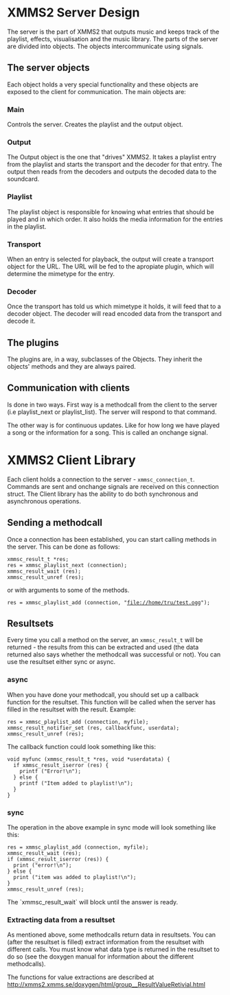 = XMMS2 Server Design =

The server is the part of XMMS2 that outputs music and keeps track of the playlist, effects, visualisation and the music library. The parts of the server are divided into objects. The objects intercommunicate using signals.

== The server objects ==

Each object holds a very special functionality and these objects are exposed to the client for communication. The main objects are:

=== Main ===
Controls the server. Creates the playlist and the output object.

=== Output ===
The Output object is the one that "drives" XMMS2. It takes a playlist entry from the playlist and starts the transport and the decoder for that entry. The output then reads from the decoders and outputs the decoded data to the soundcard.

=== Playlist ===
The playlist object is responsible for knowing what entries that should be played and in which order. It also holds the media information for the entries in the playlist.

=== Transport ===
When an entry is selected for playback, the output will create a transport object for the URL. The URL will be fed to the apropiate plugin, which will determine the mimetype for the entry.

=== Decoder ===
Once the transport has told us which mimetype it holds, it will feed that to a decoder object. The decoder will read encoded data from the transport and decode it.

== The plugins ==

The plugins are, in a way, subclasses of the Objects. They inherit the objects' methods and they are always paired.

== Communication with clients ==

Is done in two ways. First way is a methodcall from the client to the server (i.e playlist_next or playlist_list). The server will respond to that command.

The other way is for continuous updates. Like for how long we have played a song or the information for a song. This is called an onchange signal.

= XMMS2 Client Library =

Each client holds a connection to the server - <tt>xmmsc_connection_t</tt>. Commands are sent and onchange signals are received on this connection struct. The Client library has the ability to do both synchronous and asynchronous operations.

== Sending a methodcall ==

Once a connection has been established, you can start calling methods in the server. This can be done as follows:

 xmmsc_result_t *res;
 res = xmmsc_playlist_next (connection);
 xmmsc_result_wait (res);
 xmmsc_result_unref (res);

or with arguments to some of the methods.

 res = xmmsc_playlist_add (connection, "file://home/tru/test.ogg");

== Resultsets ==
Every time you call a method on the server, an <tt>xmmsc_result_t</tt> will be returned - the results from this can be extracted and used (the data returned also says whether the methodcall was successful or not). You can use the resultset either sync or async.

=== async ===
When you have done your methodcall, you should set up a callback function for the resultset. This function will be called when the server has filled in the resultset with the result. Example:

 res = xmmsc_playlist_add (connection, myfile);
 xmmsc_result_notifier_set (res, callbackfunc, userdata);
 xmmsc_result_unref (res);


The callback function could look something like this:

 void myfunc (xmmsc_result_t *res, void *userdatata) {
   if xmmsc_result_iserror (res) {
     printf ("Error!\n");
   } else {
     printf ("Item added to playlist!\n");
   }
 }

=== sync ===
The operation in the above example in sync mode will look something like this:

 res = xmmsc_playlist_add (connection, myfile);
 xmmsc_result_wait (res);
 if (xmmsc_result_iserror (res)) {
   print ("error!\n");
 } else {
   print ("item was added to playlist!\n");
 }
 xmmsc_result_unref (res);

The `xmmsc_result_wait` will block until the answer is ready.

=== Extracting data from a resultset ===
As mentioned above, some methodcalls return data in resultsets. You can (after the resultset is filled) extract information from the resultset with different calls. You must know what data type is returned in the resultset to do so (see the doxygen manual for information about the different methodcalls).

The functions for value extractions are described at http://xmms2.xmms.se/doxygen/html/group__ResultValueRetivial.html